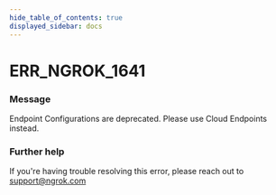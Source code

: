 ```yaml
---
hide_table_of_contents: true
displayed_sidebar: docs
---
```



# ERR_NGROK_1641

### Message

Endpoint Configurations are deprecated. Please use Cloud Endpoints instead.

<ErrorDetails error="err_ngrok_1641" />

### Further help

If you're having trouble resolving this error, please reach out to [support@ngrok.com](mailto:support@ngrok.com?subject=Help%20with%20ERR_NGROK_1641)

